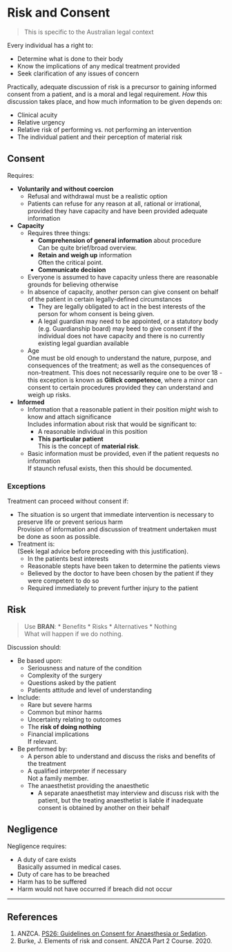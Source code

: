 # Risk and Consent

> This is specific to the Australian legal context

Every individual has a right to:

* Determine what is done to their body
* Know the implications of any medical treatment provided
* Seek clarification of any issues of concern


Practically, adequate discussion of risk is a precursor to gaining informed consent from a patient, and is a moral and legal requirement. *How* this discussion takes place, and how much information to be given depends on:

* Clinical acuity
* Relative urgency
* Relative risk of performing vs. not performing an intervention
* The individual patient and their perception of material risk

## Consent

Requires:

* **Voluntarily and without coercion**\
	* Refusal and withdrawal must be a realistic option
	* Patients can refuse for any reason at all, rational or irrational, provided they have capacity and have been provided adequate information
* **Capacity**\
	* Requires three things:
		* **Comprehension of general information** about procedure\
		Can be quite brief/broad overview.
		* **Retain and weigh up** information\
		Often the critical point.
		* **Communicate decision**
	* Everyone is assumed to have capacity unless there are reasonable grounds for believing otherwise	
	* In absence of capacity, another person can give consent on behalf of the patient in certain legally-defined circumstances\
		* They are legally obligated to act in the best interests of the person for whom consent is being given.
		* A legal guardian may need to be appointed, or a statutory body (e.g. Guardianship board) may beed to give consent if the individual does not have capacity and there is no currently existing legal guardian available
	* Age\
	One must be old enough to understand the nature, purpose, and consequences of the treatment; as well as the consequences of non-treatment. This does not necessarily require one to be over 18 - this exception is known as **Gillick competence**, where a minor can consent to certain procedures provided they can understand and weigh up risks.		
* **Informed**
	* Information that a reasonable patient in their position *might* wish to know and attach significance\
	Includes information about risk that would be significant to:
		* A reasonable individual in this position
		* **This particular patient**\
		This is the concept of **material risk**.
	* Basic information must be provided, even if the patient requests no information\
	If staunch refusal exists, then this should be documented.


### Exceptions

Treatment can proceed without consent if:

* The situation is so urgent that immediate intervention is necessary to preserve life or prevent serious harm\
Provision of information and discussion of treatment undertaken must be done as soon as possible.
* Treatment is:\
(Seek legal advice before proceeding with this justification).
	* In the patients best interests
	* Reasonable stepts have been taken to determine the patients views
	* Believed by the doctor to have been chosen by the patient if they were competent to do so\
	* Required immediately to prevent further injury to the patient

## Risk

> Use **BRAN**:
> * Benefits
> * Risks
> * Alternatives
> * Nothing\
> What will happen if we do nothing.


Discussion should:

* Be based upon:
	* Seriousness and nature of the condition
	* Complexity of the surgery
	* Questions asked by the patient
	* Patients attitude and level of understanding
* Include:
	* Rare but severe harms
	* Common but minor harms
	* Uncertainty relating to outcomes
	* The **risk of doing nothing**
	* Financial implications\
	If relevant.
* Be performed by:
	* A person able to understand and discuss the risks and benefits of the treatment
	* A qualified interpreter if necessary\
	Not a family member.
	* The anaesthetist providing the anaesthetic
		* A separate anaesthetist may interview and discuss risk with the patient, but the treating anaesthetist is liable if inadequate consent is obtained by another on their behalf


## Negligence

Negligence requires:

* A duty of care exists\
Basically assumed in medical cases.
* Duty of care has to be breached
* Harm has to be suffered
* Harm would not have occurred if breach did not occur


---

## References

1. ANZCA. [PS26: Guidelines on Consent for Anaesthesia or Sedation](http://www.anzca.edu.au/Documents/ps26-2005-guidelines-on-consent-for-anaesthesia-or.pdf).
2. Burke, J. Elements of risk and consent. ANZCA Part 2 Course. 2020.